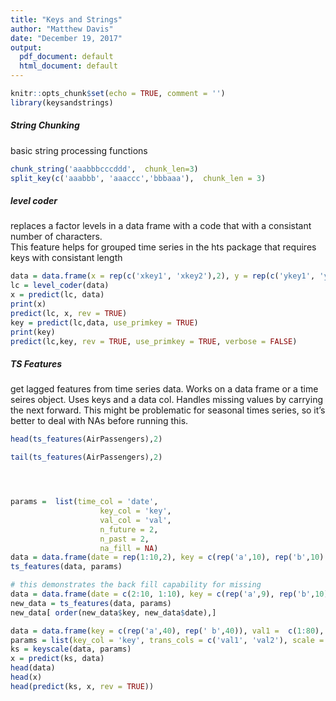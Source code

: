 ```yaml
---
title: "Keys and Strings"
author: "Matthew Davis"
date: "December 19, 2017"
output:
  pdf_document: default
  html_document: default
---
```


```r
knitr::opts_chunk$set(echo = TRUE, comment = '')
library(keysandstrings)
```

##### String Chunking
 
basic string processing functions
 
```r
chunk_string('aaabbbcccddd',  chunk_len=3)
split_key(c('aaabbb', 'aaaccc','bbbaaa'),  chunk_len = 3)
```

#####  level coder

replaces a factor levels in a data frame with a code that with a consistant number of characters.  
This feature helps for grouped time series in the hts package that requires keys with consistant length

```r
data = data.frame(x = rep(c('xkey1', 'xkey2'),2), y = rep(c('ykey1', 'ykey2', 'ykey3', 'ykey4')))
lc = level_coder(data)
x = predict(lc, data)
print(x)
predict(lc, x, rev = TRUE)
key = predict(lc,data, use_primkey = TRUE)
print(key)
predict(lc,key, rev = TRUE, use_primkey = TRUE, verbose = FALSE)
```

##### TS Features

get lagged features from time series data. Works on a data frame or a time seires object. Uses keys and a data col.
Handles missing values by carrying the next forward.  This might be problematic for seasonal times series, so it's better to deal with NAs before running this. 


```r
head(ts_features(AirPassengers),2)

tail(ts_features(AirPassengers),2)




params =  list(time_col = 'date', 
                    key_col = 'key', 
                    val_col = 'val', 
                    n_future = 2, 
                    n_past = 2,
                    na_fill = NA)
data = data.frame(date = rep(1:10,2), key = c(rep('a',10), rep('b',10) ), val =c(1:10, 2:11))
ts_features(data, params)

# this demonstrates the back fill capability for missing 
data = data.frame(date = c(2:10, 1:10), key = c(rep('a',9), rep('b',10) ), val =c(2:10, 1:10))
new_data = ts_features(data, params)
new_data[ order(new_data$key, new_data$date),]
```



```r
data = data.frame(key = c(rep('a',40), rep(' b',40)), val1 =  c(1:80), val2 = c(2:81)) 
params = list(key_col = 'key', trans_cols = c('val1', 'val2'), scale = TRUE, center = TRUE)
ks = keyscale(data, params)
x = predict(ks, data)
head(data)
head(x)
head(predict(ks, x, rev = TRUE))
```



